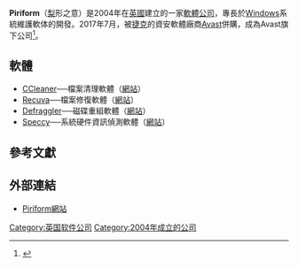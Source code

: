 {{NoteTA|G1=IT}}
{{Infobox company
 | name             = Piriform
 | logo             = 
 | type             = [[有限公司|有限公司]]
 | genre            = 
 | foundation       = [[英国|英国]][[伦敦|伦敦]]
 | founder          = 
 | location_city    = 
 | location_country = 
 | location         = 
 | locations        = 
 | area_served      = 
 | key_people       = 
 | industry         = [[计算机软件|计算机软件]]
 | products         = [[CCleaner|CCleaner]]<br />[[Recuva|Recuva]]<br />[[Defraggler|Defraggler]]<br />[[Speccy|Speccy]]
 | services         = 
 | revenue          = 
 | operating_income = 
 | net_income       = 
 | owner            = 
 | num_employees    = 
 | parent           = 
 | divisions        = 
 | subsid           = 
 | caption           = The best software... is free!
 | homepage         = {{url|http://www.piriform.com/}}
 | footnotes        = 
 | intl             = yes
}}
'''Piriform'''（[[梨|梨]]形之意）是2004年在[[英國|英國]]建立的一家[[軟體公司|軟體公司]]，專長於[[Microsoft_Windows|Windows]]系統維護軟体的開發。2017年7月，被[[捷克|捷克]]的資安軟體廠商[[Avast|Avast]]併購，成為Avast旗下公司<ref>{{Cite web |url=https://udn.com/news/story/6811/2708516 |title=系統清理軟體CCleaner被駭 可能控制你的電腦 |accessdate=2017-09-19 |archive-date=2017-09-18 |archive-url=https://web.archive.org/web/20170918155853/https://udn.com/news/story/6811/2708516 |dead-url=no }}</ref>。

== 軟體 ==
* [[CCleaner|CCleaner]]──檔案清理軟體（[http://www.piriform.com/ccleaner/ 網站]{{Wayback|url=http://www.piriform.com/ccleaner/ |date=20110825153049 }}）
* [[Recuva|Recuva]]──檔案修復軟體（[http://www.piriform.com/recuva/ 網站]{{Wayback|url=http://www.piriform.com/recuva/ |date=20110314110753 }}）
* [[Defraggler|Defraggler]]──磁碟重組軟體（[http://www.piriform.com/defraggler/ 網站]{{Wayback|url=http://www.piriform.com/defraggler/ |date=20110314104252 }}）
* [[Speccy|Speccy]]──系統硬件資訊偵測軟體（[https://web.archive.org/web/20140305110712/http://www.piriform.com/speecy 網站]）

== 參考文獻 ==
{{reflist}}

== 外部連結 ==
*[http://www.piriform.com/ Piriform網站]{{Wayback|url=http://www.piriform.com/ |date=20170920195154 }}

[[Category:英国软件公司|Category:英国软件公司]]
[[Category:2004年成立的公司|Category:2004年成立的公司]]
